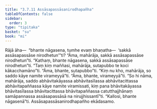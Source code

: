 ```yaml
---
title: "3.7.11 Assāsapassāsanirodhapañha"
tableOfContents: false
sidebar:
  order: 3
type: "tipitaka"
basket: "su"
book: "mi"
---
```



<DynamicBreadcrumb />

<Division number="104" book="mi" bookNo="28">

<Paragraph number="492" book="mi">
Rājā āha—  “bhante nāgasena, tumhe evaṃ bhaṇatha—  ‘sakkā assāsapassāse nirodhetun’”ti? “Āma, mahārāja, sakkā assāsapassāse nirodhetun”ti. “Kathaṃ, bhante nāgasena, sakkā assāsapassāse nirodhetun”ti. “Taṃ kiṃ maññasi, mahārāja, sutapubbo te koci kākacchamāno”ti. “Āma, bhante, sutapubbo”ti. “Kiṃ nu kho, mahārāja, so saddo kāye namite virameyyā”ti. “Āma, bhante, virameyyā”ti. “So hi nāma, mahārāja, saddo abhāvitakāyassa abhāvitasīlassa abhāvitacittassa abhāvitapaññassa kāye namite viramissati, kiṃ pana bhāvitakāyassa bhāvitasīlassa bhāvitacittassa bhāvitapaññassa catutthajjhānaṃ samāpannassa assāsapassāsā na nirujjhissantī”ti.
</Paragraph>

<Paragraph number="493" book="mi">
“Kallosi, bhante nāgasenā”ti.

</Paragraph>
</Division>

<Paragraph number="494" type="center" book="mi">
Assāsapassāsanirodhapañho ekādasamo.
</Paragraph>